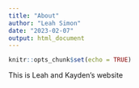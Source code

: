 ```yaml
---
title: "About"
author: "Leah Simon"
date: "2023-02-07"
output: html_document
---
```


```r
knitr::opts_chunk$set(echo = TRUE)
```

This is Leah and Kayden's website